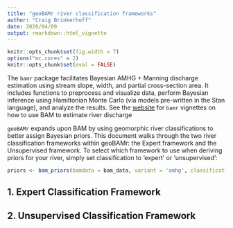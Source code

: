 ```yaml
---
title: "geoBAMr river classification frameworks"
author: "Craig Brinkerhoff"
date: 2020/04/09
output: rmarkdown::html_vignette
---
```


```r
knitr::opts_chunk$set(fig.width = 7)
options("mc.cores" = 2)
knitr::opts_chunk$set(eval = FALSE)
```

The `bamr` package facilitates Bayesian AMHG + Manning discharge estimation using stream slope, width, and partial cross-section area. It includes functions to preprocess and visualize data, perform Bayesian inference using Hamiltonian Monte Carlo (via models pre-written in the Stan language), and analyze the results. See the [website](https://markwh.github.io/bamr/index.html) for `bamr` vignettes on how to use BAM to estimate river discharge

`geoBAMr` expands upon BAM by using geomorphic river classifications to better assign Bayesian priors.  This document walks through the two river classification frameworks within geoBAMr: the Expert framework and the Unsupervised framework.  To select which framework to use when deriving priors for your river, simply set classification to 'expert' or 'unsupervised':

```r

priors <- bam_priors(bamdata = bam_data, variant = 'amhg', classification = 'expert')

```

## 1. Expert Classification Framework


## 2. Unsupervised Classification Framework

